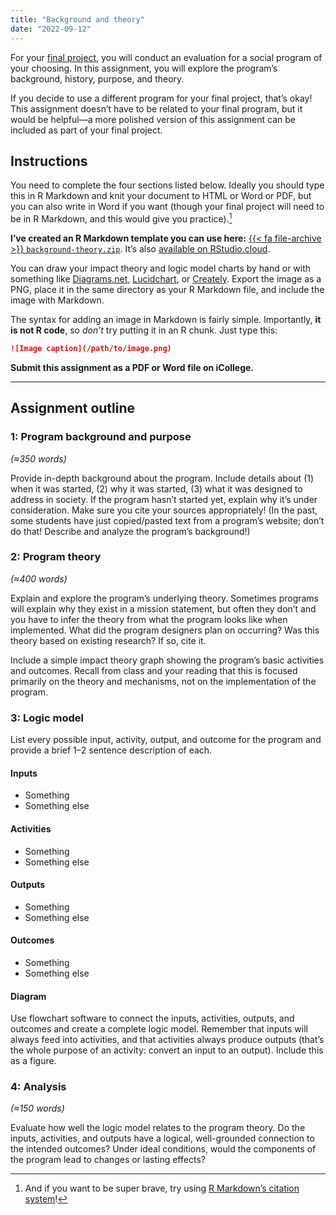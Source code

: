 ```yaml
---
title: "Background and theory"
date: "2022-09-12"
---
```



For your [final project](/assignment/final-project.qmd), you will conduct an evaluation for a social program of your choosing. In this assignment, you will explore the program's background, history, purpose, and theory. 

If you decide to use a different program for your final project, that's okay! This assignment doesn't have to be related to your final program, but it would be helpful—a more polished version of this assignment can be included as part of your final project.


## Instructions

You need to complete the four sections listed below. Ideally you should type this in R Markdown and knit your document to HTML or Word or PDF, but you can also write in Word if you want (though your final project will need to be in R Markdown, and this would give you practice).[^citations]

[^citations]: And if you want to be super brave, try using [R Markdown's citation system](/resource/markdown.qmd#citations)!

**I've created an R Markdown template you can use here:** [{{< fa file-archive >}} `background-theory.zip`](/projects/background-theory.zip). It's also [available on RStudio.cloud](https://rstudio.cloud/spaces/269500/content/4357668).

You can draw your impact theory and logic model charts by hand or with something like [Diagrams.net](https://www.diagrams.net/), [Lucidchart](https://www.lucidchart.com/pages/home), or [Creately](https://creately.com/). Export the image as a PNG, place it in the same directory as your R Markdown file, and include the image with Markdown.

The syntax for adding an image in Markdown is fairly simple. Importantly, **it is not R code**, so *don't* try putting it in an R chunk. Just type this:

```markdown
![Image caption](/path/to/image.png)
```

**Submit this assignment as a PDF or Word file on iCollege.**

---

## Assignment outline

### 1: Program background and purpose

*(≈350 words)*
 
Provide in-depth background about the program. Include details about (1) when it was started, (2) why it was started, (3) what it was designed to address in society. If the program hasn’t started yet, explain why it’s under consideration. Make sure you cite your sources appropriately! (In the past, some students have just copied/pasted text from a program's website; don't do that! Describe and analyze the program's background!)


### 2: Program theory

*(≈400 words)*

Explain and explore the program’s underlying theory. Sometimes programs will explain why they exist in a mission statement, but often they don’t and you have to infer the theory from what the program looks like when implemented. What did the program designers plan on occurring? Was this theory based on existing research? If so, cite it.

Include a simple impact theory graph showing the program’s basic activities and outcomes. Recall from class and your reading that this is focused primarily on the theory and mechanisms, not on the implementation of the program.


### 3: Logic model

List every possible input, activity, output, and outcome for the program and provide a brief 1–2 sentence description of each.

#### Inputs

- Something
- Something else

#### Activities

- Something
- Something else

#### Outputs

- Something
- Something else

#### Outcomes

- Something
- Something else

#### Diagram

Use flowchart software to connect the inputs, activities, outputs, and outcomes and create a complete logic model. Remember that inputs will always feed into activities, and that activities always produce outputs (that's the whole purpose of an activity: convert an input to an output). Include this as a figure.


### 4: Analysis

*(≈150 words)*

Evaluate how well the logic model relates to the program theory. Do the inputs, activities, and outputs have a logical, well-grounded connection to the intended outcomes? Under ideal conditions, would the components of the program lead to changes or lasting effects?
